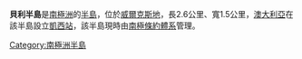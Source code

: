 {{unreferenced|time=2013-10-27T04:59:04+00:00}}
'''貝利半島'''是[[南極洲|南極洲]]的[[半島|半島]]，位於[[威爾克斯地|威爾克斯地]]，長2.6公里、寬1.5公里，[[澳大利亞|澳大利亞]]在該半島設立[[凱西站|凱西站]]，該半島現時由[[南極條約體系|南極條約體系]]管理。

{{Coord|66|17|S|110|31|E|display=title}}

{{Antarctica-geo-stub}}
[[Category:南極洲半島|Category:南極洲半島]]